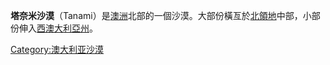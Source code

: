 {{Infobox valley
| name               = 塔纳米沙漠<br/>Tanami Desert
| other_name         = 
| photo              = Tanami Track 23rd June.jpg
| photo_caption      = 
<!--    MAP     -->
| map                = 
| map_image          = IBRA 6.1 Tanami.png
| map_caption        = {{tsl|en|Interim Biogeographic Regionalisation for Australia|澳大利亞臨時生物地理區劃}}，其中塔纳米沙漠以紅色標記。
<!--  Location  -->
| location           = 
| country            = [[澳大利亞|澳大利亞]]
| region             = 
| state              = [[西澳洲|西澳洲]]、[[北領地|北領地]]
| district           = 
| city               = 
| relief             = 
| label              = 
| label_position     = 
| coordinates        = {{coord}}
| coordinates_ref    = 
<!-- Statistics -->  
| elevation          = 
| elevation_m        = 
| elevation_ft       = 
| elevation_ref      = 
| length             = 
| length_mi          = 
| length_km          = 
| length_orientation = 
| length_note        = 
| width              = 
| width_mi           = 
| width_km           = 
| width_orientation  = 
| width_note         = 
| area               = 
| area_mi2           = 
| area_km2           = 259972.77
| depth              = 
| depth_ft           = 
| depth_m            = 
| type               = 
| age                = 
| border             = 
| topo               = 
| traversed          = 
| river              = 
<!-- Below --> 
| footnotes          = 
| embed              = 
}}
'''塔奈米沙漠'''（Tanami）是[[澳洲|澳洲]]北部的一個沙漠。大部份橫亙於[[北領地|北領地]]中部，小部份伸入[[西澳大利亞州|西澳大利亞州]]。

{{荒漠}}
[[Category:澳大利亚沙漠|Category:澳大利亚沙漠]]